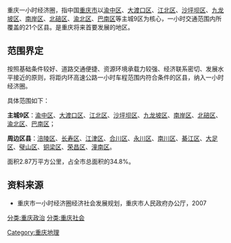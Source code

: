 {{Merge to|重庆市经济|time=2020-01-29T02:37:30+00:00}}
{{globalize|time=2010-02-16T22:31:51+00:00}}
重庆一小时经济圈，指中国[[重庆市|重庆市]]以[[渝中区|渝中区]]、[[大渡口区|大渡口区]]、[[江北区_(重庆市)|江北区]]、[[沙坪坝区|沙坪坝区]]、[[九龙坡区|九龙坡区]]、[[南岸区|南岸区]]、[[北碚区|北碚区]]、[[渝北区|渝北区]]、[[巴南区|巴南区]]等主城9区为核心，一小时交通范围内所覆盖的21个区县。是重庆将来首要发展的地区。

==范围界定==
按照基础条件较好、道路交通便捷、资源环境承载力较强、经济联系密切、发展水平接近的原则，将距内环高速公路一小时车程范围内符合条件的区县，纳入一小时经济圈。

具体范围如下：

'''主城9区'''：[[渝中区|渝中区]]、[[大渡口区|大渡口区]]、[[江北区_(重庆市)|江北区]]、[[沙坪坝区|沙坪坝区]]、[[九龙坡区|九龙坡区]]、[[南岸区|南岸区]]、[[北碚区|北碚区]]、[[渝北区|渝北区]]、[[巴南区|巴南区]]；

'''周边区县'''：[[涪陵区|涪陵区]]、[[长寿区|长寿区]]、[[江津区|江津区]]、[[合川区|合川区]]、[[永川区|永川区]]、[[南川区|南川区]]、[[綦江区|綦江区]]、[[大足区|大足区]]、[[璧山区|璧山区]]、[[铜梁区|铜梁区]]、[[荣昌区|荣昌区]]、[[潼南区|潼南区]]。

面积2.87万平方公里，占全市总面积的34.8%。

==资料来源 ==
*重庆市一小时经济圈经济社会发展规划，重庆市人民政府办公厅，2007
{{重庆市}}
[[Category:重庆地理|Category:重庆地理]]
[[分类:重庆政治|分类:重庆政治]]
[[分类:重庆社会|分类:重庆社会]]